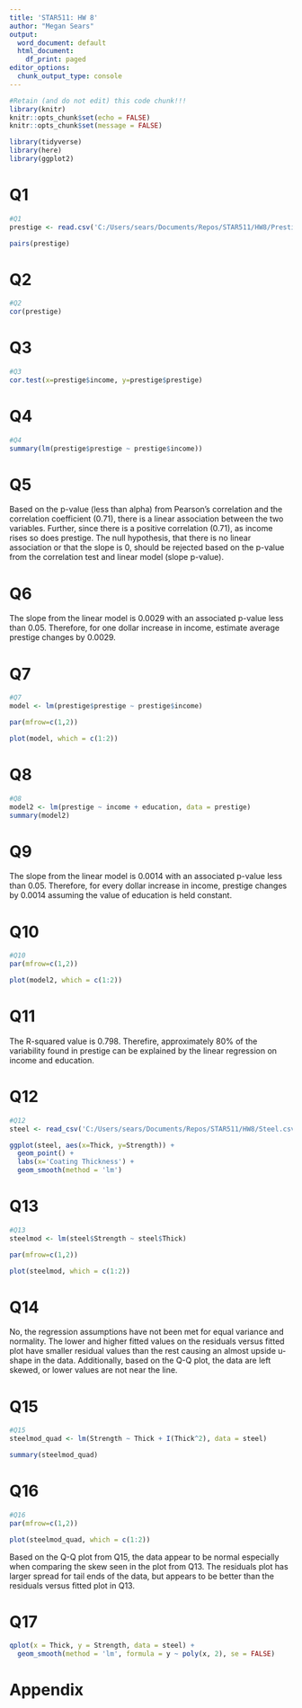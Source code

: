 ```yaml
---
title: 'STAR511: HW 8'
author: "Megan Sears"
output:
  word_document: default
  html_document:
    df_print: paged
editor_options:
  chunk_output_type: console
---
```


```r
#Retain (and do not edit) this code chunk!!!
library(knitr)
knitr::opts_chunk$set(echo = FALSE)
knitr::opts_chunk$set(message = FALSE)

library(tidyverse)
library(here)
library(ggplot2)

```

# Q1

```r
#Q1
prestige <- read.csv('C:/Users/sears/Documents/Repos/STAR511/HW8/Prestige.csv', row.names=1)

pairs(prestige)

```

# Q2

```r
#Q2
cor(prestige)

```

# Q3

```r
#Q3
cor.test(x=prestige$income, y=prestige$prestige)

```

# Q4

```r
#Q4
summary(lm(prestige$prestige ~ prestige$income))

```

# Q5 

Based on the p-value (less than alpha) from Pearson's correlation and the correlation coefficient (0.71), there is a linear association between the two variables. Further, since there is a positive correlation (0.71), as income rises so does prestige. The null hypothesis, that there is no linear association or that the slope is 0, should be rejected based on the p-value from the correlation test and linear model (slope p-value). 

# Q6

The slope from the linear model is 0.0029 with an associated p-value less than 0.05. Therefore, for one dollar increase in income, estimate average prestige changes by 0.0029. 

# Q7

```r
#Q7
model <- lm(prestige$prestige ~ prestige$income)

par(mfrow=c(1,2))

plot(model, which = c(1:2))

```

# Q8

```r
#Q8
model2 <- lm(prestige ~ income + education, data = prestige)
summary(model2)

```

# Q9

The slope from the linear model is 0.0014 with an associated p-value less than 0.05. Therefore, for every dollar increase in income, prestige changes by 0.0014 assuming the value of education is held constant. 

# Q10

```r
#Q10 
par(mfrow=c(1,2))

plot(model2, which = c(1:2))

```

# Q11 

The R-squared value is 0.798. Therefire, approximately 80% of the variability found in prestige can be explained by the linear regression on income and education. 

# Q12

```r
#Q12
steel <- read_csv('C:/Users/sears/Documents/Repos/STAR511/HW8/Steel.csv')

ggplot(steel, aes(x=Thick, y=Strength)) +
  geom_point() + 
  labs(x='Coating Thickness') +
  geom_smooth(method = 'lm')

```

# Q13

```r
#Q13
steelmod <- lm(steel$Strength ~ steel$Thick)

par(mfrow=c(1,2))

plot(steelmod, which = c(1:2))

```

# Q14

No, the regression assumptions have not been met for equal variance and  normality. The lower and higher fitted values on the residuals versus fitted plot have smaller residual values than the rest causing an almost upside u-shape in the data. Additionally, based on the Q-Q plot, the data are left skewed, or lower values are not near the line. 

# Q15

```r
#Q15
steelmod_quad <- lm(Strength ~ Thick + I(Thick^2), data = steel)

summary(steelmod_quad)

```

# Q16

```r
#Q16
par(mfrow=c(1,2))

plot(steelmod_quad, which = c(1:2))

```

Based on the Q-Q plot from Q15, the data appear to be normal especially when comparing the skew seen in the plot from Q13. The residuals plot has larger spread for tail ends of the data, but appears to be better than the residuals versus fitted plot in Q13.

# Q17

```r
qplot(x = Thick, y = Strength, data = steel) +
  geom_smooth(method = 'lm', formula = y ~ poly(x, 2), se = FALSE)

```




# Appendix
```r
```